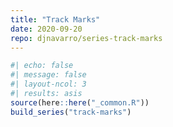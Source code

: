 ```yaml
---
title: "Track Marks"
date: 2020-09-20
repo: djnavarro/series-track-marks
---
```

  
```r
#| echo: false
#| message: false
#| layout-ncol: 3
#| results: asis
source(here::here("_common.R"))
build_series("track-marks")
```

